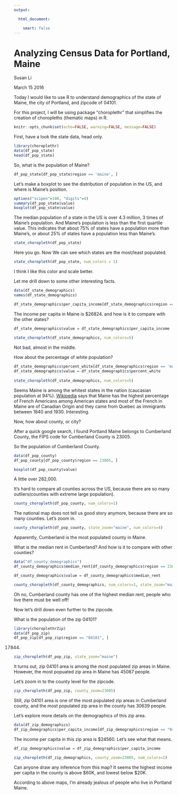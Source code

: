 ---
output:

  html_document:

    smart: false
---

Analyzing Census Data for Portland, Maine
===========================================================================

Susan Li

March 15 2016

Today I would like to use R to understand demographics of the state of Maine, the city of Portland, and zipcode of 04101.

For this project, I will be using package "choroplethr" that simplifies the creation of choropleths (thematic maps) in R.

```{r global_options, include=FALSE}
knitr::opts_chunk$set(echo=FALSE, warning=FALSE, message=FALSE)
```

First, have a look the state data, head only. 

```{r}
library(choroplethr)
data(df_pop_state)
head(df_pop_state)
```

So, what is the population of Maine?

```{r}
df_pop_state[df_pop_state$region == 'maine', ]
```

Let's make a boxplot to see the distribution of population in the US, and where is Maine's position.

```{r}
options("scipen"=100, "digits"=4)
summary(df_pop_state$value)
boxplot(df_pop_state$value)
```

The median population of a state in the US is over 4.3 million, 3 times of Maine's population. And Maine's population is less than the first quartile value. This indicates that about 75% of states have a population more than Maine's, or about 25% of states have a population less than Maine's.

```{r}
state_choropleth(df_pop_state)
```

Here you go. Now We can see which states are the most/least populated.

```{r}
state_choropleth(df_pop_state, num_colors = 1)
```

I think I like this color and scale better. 

Let me drill down to some other interesting facts. 

```{r}
data(df_state_demographics)
names(df_state_demographics)
```

```{r}
df_state_demographics$per_capita_income[df_state_demographics$region == 'maine']
```

The income per capita in Maine is $26824. and how is it to compare with the other states?

```{r}
df_state_demographics$value = df_state_demographics$per_capita_income
 
state_choropleth(df_state_demographics, num_colors=5)
```

Not bad, almost in the middle. 

How about the percentage of white population?

```{r}
df_state_demographics$percent_white[df_state_demographics$region == 'maine']
df_state_demographics$value = df_state_demographics$percent_white
 
state_choropleth(df_state_demographics, num_colors=5)
```

Seems Maine is among the whitest states in the nation (caucasian population at 94%). [Wikipedia](https://en.wikipedia.org/wiki/Maine) says that Maine has the highest percentage of French Americans among American states and most of the French in Maine are of Canadian Origin and they came from Quebec as immigrants between 1840 and 1930. Interesting. 

Now, how about county, or city? 

After a quick google search, I found Portland Maine belongs to Cumberland County, the FIPS code for Cumberland County is 23005.

So the population of Cumberland County.

```{r}
data(df_pop_county)
df_pop_county[df_pop_county$region == 23005, ]

boxplot(df_pop_county$value)

```

A little over 282,000.

It's hard to compare all counties across the US, because there are so many outliers(counties with extreme large population).

```{r}
county_choropleth(df_pop_county, num_colors=1)
```

The national map does not tell us good story anymore, because there are so many counties. Let's zoom in. 

```{r}
county_choropleth(df_pop_county, state_zoom="maine", num_colors=4)
```

Apparently, Cumberland is the most populated county in Maine.

What is the median rent in Cumberland? And how is it to compare with other counties?

```{r}
data("df_county_demographics")
df_county_demographics$median_rent[df_county_demographics$region == 23005]

```


```{r}
df_county_demographics$value = df_county_demographics$median_rent

county_choropleth(df_county_demographics, num_colors=1, state_zoom="maine")
```

Oh no, Cumberland county has one of the highest median rent, people who live there must be well off!

Now let's drill down even further to the zipcode.

What is the population of the zip 04101?

```{r}
library(choroplethrZip)
data(df_pop_zip)
df_pop_zip[df_pop_zip$region == "04101", ]
```

17844.

```{r}
zip_choropleth(df_pop_zip, state_zoom="maine")
```

It turns out, zip 04101 area is among the most populated zip areas in Maine. However, the most popuated zip area in Maine has 45087 people. 

Let's zoom in to the county level for the zipcode. 

```{r}
zip_choropleth(df_pop_zip, county_zoom=23005)
```

Still, zip 04101 area is one of the most populated zip areas in Cumberland county, and the most populated zip area in the county has 30639 people. 

Let's explore more details on the demographics of this zip area.

```{r}
data(df_zip_demographics)
df_zip_demographics$per_capita_income[df_zip_demographics$region == "04101"]
```

The income per capita in this zip area is $24560. Let's see what that means.

```{r echo=FALSE, warning=FALSE, message=FALSE}
df_zip_demographics$value = df_zip_demographics$per_capita_income

zip_choropleth(df_zip_demographics, county_zoom=23005, num_colors=1)
```

Can anyone draw any inference from this map? It seems the highest income per capita in the county is above $60K, and lowest below $20K. 

According to above maps, I'm already jealous of people who live in Portland Maine.